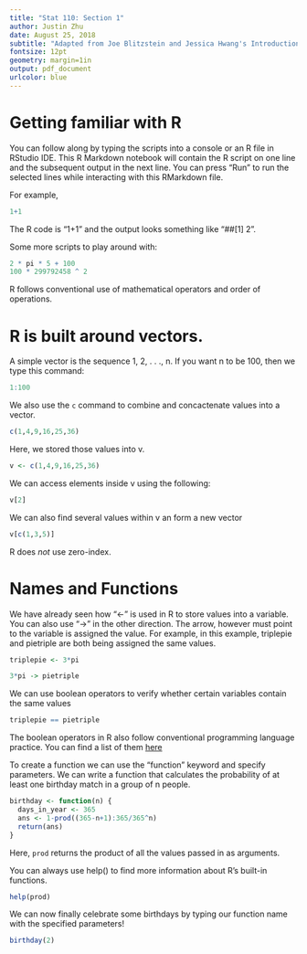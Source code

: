 ```yaml
---
title: "Stat 110: Section 1"
author: Justin Zhu
date: August 25, 2018
subtitle: "Adapted from Joe Blitzstein and Jessica Hwang's Introduction to Probability and Kenneth Baclawski's Introduction to Probability with R"
fontsize: 12pt
geometry: margin=1in
output: pdf_document
urlcolor: blue
---
```


# Getting familiar with R

You can follow along by typing the scripts into a console or an R file in RStudio IDE.  This R Markdown notebook will contain the R script on one line and the subsequent output in the next line.  You can press "Run" to run the selected lines while interacting with this RMarkdown file.

For example,
```r
1+1
```

The R code is "1+1" and the output looks something like "##[1] 2".

Some more scripts to play around with:
```r
2 * pi * 5 + 100
100 * 299792458 ^ 2
```

R follows conventional use of mathematical operators and order of operations.

# R is built around vectors.  
A simple vector is the sequence 1, 2, . . ., n. If you want n to be 100, then we type this command:
```r
1:100
```

We also use the ```c``` command to combine and concactenate values into a vector.

```r
c(1,4,9,16,25,36)
```

Here, we stored those values into v.  
```r
v <- c(1,4,9,16,25,36)
```
We can access elements inside v using the following:

```r
v[2]
```

We can also find several values within v an form a new vector
```r
v[c(1,3,5)]
```

R does *not* use zero-index.

# Names and Functions
We have already seen how "<-" is used in R to store values into a variable.
You can also use "->" in the other direction.  The arrow, however must point to the variable is assigned the value.  For example, in this example, triplepie and pietriple are both being assigned the same values.

```r
triplepie <- 3*pi

3*pi -> pietriple
```

We can use boolean operators to verify whether certain variables contain the same values
```r
triplepie == pietriple
```

The boolean operators in R also follow conventional programming language practice.  You can find a list of them [here](https://www.statmethods.net/management/operators.html)

To create a function we can use the "function" keyword and specify parameters.  We can write a function that calculates the probability of at least one birthday match in a group of n people.

```r
birthday <- function(n) {
  days_in_year <- 365
  ans <- 1-prod((365-n+1):365/365^n)
  return(ans)
}
```

Here, ```prod``` returns the product of all the values passed in as arguments.

You can always use help() to find more information about R's built-in functions.

```r
help(prod)
```

We can now finally celebrate some birthdays by typing our function name with the specified parameters!

```r
birthday(2)
```






